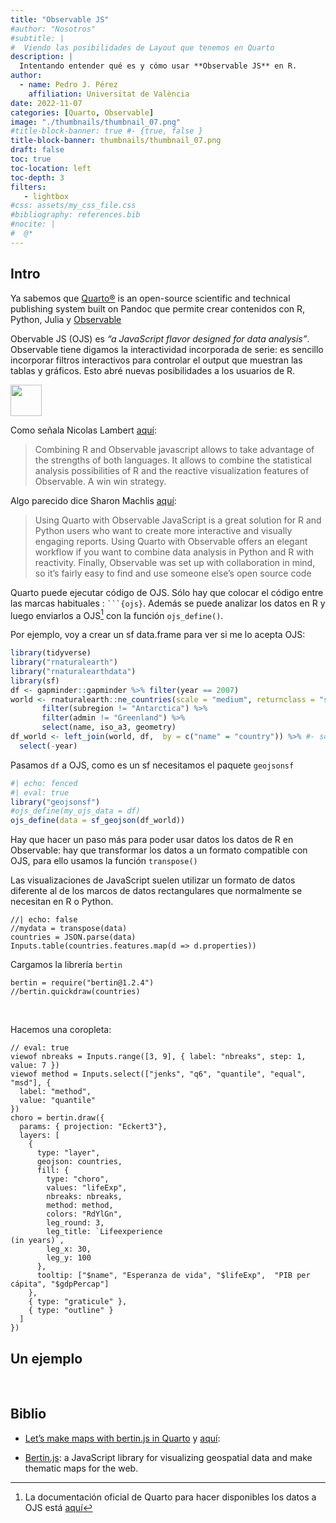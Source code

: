 ```yaml
---
title: "Observable JS"
#author: "Nosotros"
#subtitle: | 
#  Viendo las posibilidades de Layout que tenemos en Quarto
description: |
  Intentando entender qué es y cómo usar **Observable JS** en R.
author:
  - name: Pedro J. Pérez
    affiliation: Universitat de València
date: 2022-11-07
categories: [Quarto, Observable]
image: "./thumbnails/thumbnail_07.png"
#title-block-banner: true #- {true, false }
title-block-banner: thumbnails/thumbnail_07.png
draft: false
toc: true
toc-location: left
toc-depth: 3
filters:
   - lightbox
#css: assets/my_css_file.css
#bibliography: references.bib
#nocite: |
#  @*
---
```




## Intro 

Ya sabemos que [Quarto®](https://quarto.org/) is an open-source scientific and technical publishing system built on Pandoc que permite crear contenidos con R, Python, Julia y [Observable](https://observablehq.com/)

Obervable JS (OJS) es *"a JavaScript flavor designed for data analysis"*. Observable tiene digamos la interactividad incorporada de serie: es sencillo incorporar filtros interactivos para controlar el output que muestran las tablas y gráficos. Esto abré nuevas posibilidades a los usuarios de R.


:::{.aside}
<img src="imagenes/quarto.png" height="50"></img>
:::

Como señala Nicolas Lambert [aquí](https://neocarto.github.io/bertin/examples/quarto.html):

> Combining R and Observable javascript allows to take advantage of the strengths of both languages. It allows to combine the statistical analysis possibilities of R and the reactive visualization features of Observable. A win win strategy.

Algo parecido dice Sharon Machlis [aquí](https://www.infoworld.com/article/3674789/a-beginners-guide-to-using-observable-javascript-r-and-python-with-quarto.html):

> Using Quarto with Observable JavaScript is a great solution for R and Python users who want to create more interactive and visually engaging reports. Using Quarto with Observable offers an elegant workflow if you want to combine data analysis in Python and R with reactivity. Finally, Observable was set up with collaboration in mind, so it's fairly easy to find and use someone else's open source code


Quarto puede ejecutar código de OJS. Sólo hay que colocar el código entre las marcas habituales : ` ```{ojs} `. Además se puede analizar los datos en R y luego enviarlos a OJS^[La documentación oficial de Quarto para hacer disponibles los datos a OJS está [aquí](https://quarto.org/docs/interactive/ojs/data-sources.html)] con la función `ojs_define()`. 


Por ejemplo, voy a crear un sf data.frame para ver si me lo acepta OJS:


```r
library(tidyverse)
library("rnaturalearth")
library("rnaturalearthdata")
library(sf)
df <- gapminder::gapminder %>% filter(year == 2007) 
world <- rnaturalearth::ne_countries(scale = "medium", returnclass = "sf") %>% 
       filter(subregion != "Antarctica") %>% 
       filter(admin != "Greenland") %>% 
       select(name, iso_a3, geometry) 
df_world <- left_join(world, df,  by = c("name" = "country")) %>% #- solo 142
  select(-year)
```

Pasamos `df` a OJS, como es un sf necesitamos el paquete `geojsonsf`


```r
#| echo: fenced
#| eval: true
library("geojsonsf")
#ojs_define(my_ojs_data = df)
ojs_define(data = sf_geojson(df_world))
```

Hay que hacer un paso más para poder usar datos los datos de R en Observable: hay que transformar los datos a un formato compatible con OJS, para ello usamos la función `transpose()`

Las visualizaciones de JavaScript suelen utilizar un formato de datos diferente al de los marcos de datos rectangulares que normalmente se necesitan en R o Python.



```ojs
//| echo: false
//mydata = transpose(data)
countries = JSON.parse(data) 
Inputs.table(countries.features.map(d => d.properties))
```


Cargamos la librería `bertin`

```ojs
bertin = require("bertin@1.2.4")
//bertin.quickdraw(countries)
```



<br>

Hacemos una coropleta:


```ojs
// eval: true
viewof nbreaks = Inputs.range([3, 9], { label: "nbreaks", step: 1, value: 7 })
viewof method = Inputs.select(["jenks", "q6", "quantile", "equal", "msd"], {
  label: "method",
  value: "quantile"
})
choro = bertin.draw({
  params: { projection: "Eckert3"},
  layers: [
    {
      type: "layer",
      geojson: countries,
      fill: {
        type: "choro",
        values: "lifeExp",
        nbreaks: nbreaks,
        method: method,
        colors: "RdYlGn",
        leg_round: 3,
        leg_title: `Lifeexperience 
(in years)`,
        leg_x: 30,
        leg_y: 100
      },
      tooltip: ["$name", "Esperanza de vida", "$lifeExp",  "PIB per cápita", "$gdpPercap"]
    },
    { type: "graticule" },
    { type: "outline" }
  ]
})
```


## Un ejemplo








<br>


## Biblio

- [Let’s make maps with bertin.js in Quarto](https://neocarto.github.io/bertin/examples/quarto.html) y [aquí](https://neocarto.github.io/Quarto/r_ojs.html): 

- [Bertin.js](https://github.com/neocarto/bertin): a JavaScript library for visualizing geospatial data and make thematic maps for the web.